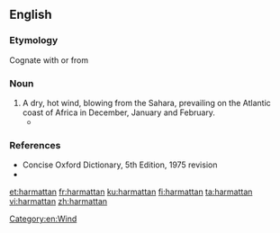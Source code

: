 ==English==

===Etymology===
Cognate with or from {{etyl|tw|en}} {{m|tw|haramata}}

===Noun===
{{en-noun}}
# A dry, hot wind, blowing from the Sahara, prevailing on the Atlantic coast of Africa in December, January and February.
#*{{quote-book|title={{w|Things Fall Apart}}|author={{w|Chinua Achebe}}|page=1|year=1959|passage=That was many years ago, twenty years or more, and during this time Okonkwo's fame had grown like a bush-fire in the '''harmattan'''.}}

===References===
* Concise Oxford Dictionary, 5th Edition, 1975 revision
* {{R:OneLook}}

[[Category:en:Wind]]
[[et:harmattan]]
[[fr:harmattan]]
[[ku:harmattan]]
[[fi:harmattan]]
[[ta:harmattan]]
[[vi:harmattan]]
[[zh:harmattan]]